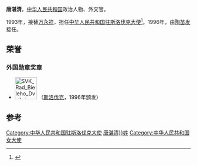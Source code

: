 '''唐湛清'''，[[中华人民共和国|中华人民共和国]]政治人物、外交官。

1993年，接替[[万永祥|万永祥]]，担任[[中国驻斯洛伐克大使列表|中华人民共和国驻斯洛伐克大使]]<ref>{{cite web|author=中华人民共和国外交部|title=中国驻斯洛伐克历任大使|url=http://www.mfa.gov.cn/chn/pds/ziliao/wjrw/2167/2172/t9238.htm|publisher=中华人民共和国外交部|accessdate=2012-03-07}}</ref>。1996年，由[[陶苗发|陶苗发]]接任。

==荣誉==
===外国勋章奖章===
* [[File:SVK_Rad_Bieleho_Dvojkriza_2_triedy_BAR.svg|60px]] {{link-sk|二级白色双十字勋章|Rad Bieleho dvojkríža}}（[[斯洛伐克|斯洛伐克]]，1996年颁发）

== 参考 ==
{{reflist}}

{{start box}}
{{s-dip}}
{{succession box|[[万永祥|万永祥]]<br><small>（驻捷克斯洛伐克）</small>|[[陶苗发|陶苗发]]|[[中国驻斯洛伐克大使列表|中华人民共和国驻斯洛伐克大使]]|1993年3月－1996年1月}}
{{end box}}
{{中國駐斯洛伐克大使}}
{{中国政治人物小作品}}

[[Category:中华人民共和国驻斯洛伐克大使|Category:中华人民共和国驻斯洛伐克大使]]
[[Category:{{Str_left|唐湛清}}姓]]
[[Category:中华人民共和国女大使|Category:中华人民共和国女大使]]